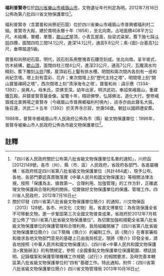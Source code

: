 {{msg:四川省文物保護單位
|名稱 = 福利普賢寺
|編號 = 213
|圖片 = 
|級別 = S8
|分類 = 
|時代 = [[明代|明代]]
|地点 = [[四川省|四川省]][[樂山市|樂山市]][[峨眉山市|峨眉山市]]
|坐標 =
|登錄 = 2012年7月16日
}}
'''福利普賢寺'''位於[[四川省|四川省]][[樂山市|樂山市]][[峨眉山市|峨眉山市]]，文物遺址年代判定為明。2012年7月16日公佈為第八批四川省文物保護單位<ref>「四川省人民政府關於公布第八批省級文物保護單位名單的通知」，川府函[2012]149號，各市（州）、縣（市、區）人民政府，省政府各部門、各直屬機構：省政府核定四川省第八批省級文物保護單位（共計484處），現予公布。各地、各部門要認真貫徹落實《中華人民共和國文物保護法》等相關法律法規，按照「保護為主、搶救第一、合理利用、加強管理」的工作方針，正確處理文物保護與合理利用的關係，切實做好文物保護單位的保護、管理工作。四川省人民政府，2012年7月16日</ref>。

福利普賢寺（含寶曇和尚祭祀石窟）位於四川省樂山市峨眉山市普興鄉福利村二組。普賢寺大殿，建於南明永曆十年（1656），坐北向南，占地面積408平方公尺。木結構，單體，單簷，[[歇山式|歇山式]]屋頂，小青瓦屋面，抬梁式粱架，簷下施七踩[[斗拱|斗拱]]四攢，面闊四柱三間14.1公尺，進深14.1公尺，通高9.8公尺；素-{面}-台基高1公尺，垂帶踏道5級。

寶曇和尚祭祀石窟。明代，該石刻系用整塊青石鏤空刻成。坐北向南。呈半坡式，仿木結構，[[歇山頂|歇山頂]]，面闊四柱三間4公尺，進深23公尺，通高7公尺，瓦隴滴水均精刻，簷下雕刻[[斗拱|斗拱]]7攢，屋頂岩石上鑿有排水槽。明間和兩次間內各刻有一座和尚紀念塔。塔上刻有雲彩、花卉；東次間塔上刻“歷代主持之塔”，明間塔上刻“開山寶曇禪師之塔”，西次間塔上刻“清淨海令之塔’。寶曇和尚：諱示應（1334-1392），吳興人。母朱氏，崇佛至深。幼年出家，明洪武初，奉詔來峨眉山，重建鐵瓦殿，井鑄普賢菩薩金像。留蜀十年，精研佛學，弘揚佛法，道化大行。整修峨眉城北普興場之普賢寺（今峨眉山市普興鄉福利村境內），該寺亦由此聲名大振。後召還，洪武二十五年（1392）於天界寺示寂，世壽58歲。朝廷以國師禮安葬。

1988年，普賢寺被峨眉山市人民政府公佈為市（縣）級文物保護單位：1998年，普賢寺被樂山市人民政府公佈為市級文物保護單位<ref>關於印發《四川省第八批省級文物保護單位簡介》的通知，川文物保函〔2013〕128號，各市、州文化（文物）局，省直文博單位：為有效保護全省不可移動文物，進一步鞏固第三次全國文物普查成果，省政府於2012年7月核定公佈了“四川省第八批省級文物保護單位”。為切實加強和規範全省第八批省級文物保護單位的保護管理和合理利用，我局組織開展了《四川省第八批省級文物保護單位簡介》（以下簡稱《簡介》）的編制工作。該《簡介》在專家審核和徵求各地文物部門意見的基礎上已由我局核定。現將《簡介》印發全省，請各地按照《中華人民共和國文物保護法》、《四川省<中華人民共和國文物保護法>實施辦法》的有關規定，參照《全國重點文物保護單位保護範圍、標誌說明、記錄檔案和保護管理機構工作規範（試行）》的相關要求，及時完善本轄區第八批省級文物保護單位的“四有”基礎工作。特此通知。附件：《四川省第八批省級文物保護單位簡介》四川省文物管理局  2013年10月16日</ref>。
==註釋==
{{reflist}}